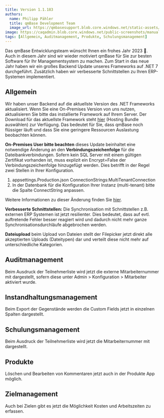 ---
title: Version 1.1.183
authors:
  name: Philipp Pähler
  title: qmBase Development Team
  image_url: https://qmbasesupport.blob.core.windows.net/static-assets/img/persons/paehler_round.png
image: https://caqadmin.blob.core.windows.net/public-screenshots/manual-screenshots/2022-11-18-ageDistributionMedian.png
tags: [Allgemein, Auditmanagement, Produkte, Schulungsmanagement]
---

Das qmBase Entwicklungsteam wünscht Ihnen ein frohes Jahr 2023 🥳.
Auch in diesem Jahr sind wir wieder motiviert qmBase für Sie zur besten Software für Ihr Managementsystem zu machen.
Zum Start in das neue Jahr haben wir ein großes Backend Update unseres Frameworks auf .NET 7 durchgeführt.
Zusätzlich haben wir verbesserte Schnittstellen zu Ihren ERP-Systemen implementiert.

<!--truncate-->

## Allgemein

Wir haben unser Backend auf die aktuellste Version des .NET Frameworks aktualisiert.
Wenn Sie eine On-Premises Version von uns nutzen, aktualisieren Sie bitte das installierte Framework auf Ihrem Server.
Der Download für das aktuellste Framework steht [hier](https://dotnet.microsoft.com/en-us/download/dotnet/7.0) (Hosting Bundle auswählen) zur Verfügung.
Das bedeutet für Sie, dass qmBase noch flüssiger läuft und dass Sie eine geringere Ressourcen Auslastung beobachten können.

**On-Premises User bitte beachten** dieses Update beinhaltet eine notwendige Änderung an den **Verbindungszeichenfolge** für die Dateibankverbindungen.
Sofern kein SQL Server mit einem gültigen Zertifikat vorhanden ist, muss explizit ein Encrypt=False der Verbindungszeichenfolge hinzugefügt werden.
Dies betrifft in der Regel zwei Stellen in Ihrer Konfiguration.

1. appsettings.Production.json ConnectionStrings:MultiTenantConnection
2. In der Datenbank für die Konfiguration Ihrer Instanz (multi-tenant) bitte die Spalte ConnectString anpassen.

Weitere Informationen zu dieser Änderung finden Sie [hier](https://learn.microsoft.com/en-us/ef/core/what-is-new/ef-core-7.0/breaking-changes#encrypt-defaults-to-true-for-sql-server-connections).

**Verbesserte Schnittstellen:** Die Synchronisation mit Schnittstellen z.B. externen ERP Systemen ist jetzt resilienter.
Dies bedeutet, dass auf evtl. auftretende Fehler besser reagiert wird und dadurch nicht mehr ganze Synchronisationsdurchläufe abgebrochen werden.

**Dateiupload** beim Upload von Dateien stellt der Filepicker jetzt direkt alle akzeptierten Uploads (Dateitypen) dar und verteilt diese nicht mehr auf unterschiedliche Kategorien.

## Auditmanagement

Beim Ausdruck der Teilnehmerliste wird jetzt die externe Mitarbeiternummer mit dargestellt, sofern diese unter Admin > Konfiguration > Mitarbeiter aktiviert wurde.

## Instandhaltungsmanagement

Beim Export der Gegenstände werden die Custom Fields jetzt in einzelnen Spalten dargestellt.

## Schulungsmanagement

Beim Ausdruck der Teilnehmerliste wird jetzt die Mitarbeiternummer mit dargestellt.

## Produkte

Löschen und Bearbeiten von Kommentaren jetzt auch in der Produkte App möglich.

## Zielmanagement

Auch bei Zielen gibt es jetzt die Möglichkeit Kosten und Arbeitszeiten zu erfassen.
